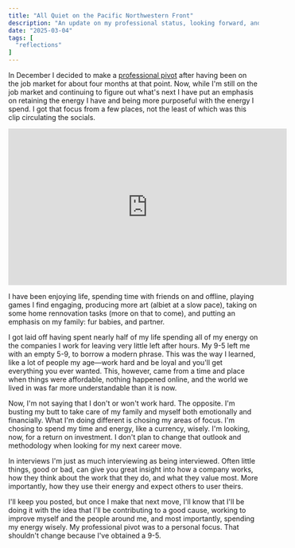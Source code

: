 ```yaml
---
title: "All Quiet on the Pacific Northwestern Front"
description: "An update on my professional status, looking forward, and 20/20 vision."
date: "2025-03-04"
tags: [
  "reflections"
]
---
```


In December I decided to make a [professional pivot](/blog/professional-pivot) after having been on the job market for about four months at that point. Now, while I'm still on the job market and continuing to figure out what's next I have put an emphasis on retaining the energy I have and being more purposeful with the energy I spend. I got that focus from a few places, not the least of which was this clip circulating the socials.

<iframe width="560" height="315" src="https://www.youtube.com/embed/pbF_C-i-0Lk?si=ydrkzMGTIAWr9oLh&start=350" title="YouTube video player" frameborder="0" allow="accelerometer; autoplay; clipboard-write; encrypted-media; gyroscope; picture-in-picture; web-share"referrerpolicy="strict-origin-when-cross-origin" allowfullscreen></iframe>

I have been enjoying life, spending time with friends on and offline, playing games I find engaging, producing more art (albiet at a slow pace), taking on some home rennovation tasks (more on that to come), and putting an emphasis on my family: fur babies, and partner.

I got laid off having spent nearly half of my life spending all of my energy on the companies I work for leaving very little left after hours. My 9-5 left me with an empty 5-9, to borrow a modern phrase. This was the way I learned, like a lot of people my age—work hard and be loyal and you'll get everything you ever wanted. This, however, came from a time and place when things were affordable, nothing happened online, and the world we lived in was far more understandable than it is now.

Now, I'm not saying that I don't or won't work hard. The opposite. I'm busting my butt to take care of my family and myself both emotionally and financially. What I'm doing different is chosing my areas of focus. I'm chosing to spend my time and energy, like a currency, wisely. I'm looking, now, for a return on investment. I don't plan to change that outlook and methodology when looking for my next career move.

In interviews I'm just as much interviewing as being interviewed. Often little things, good or bad, can give you great insight into how a company works, how they think about the work that they do, and what they value most. More importantly, how they use their energy and expect others to user theirs.

I'll keep you posted, but once I make that next move, I'll know that I'll be doing it with the idea that I'll be contributing to a good cause, working to improve myself and the people around me, and most importantly, spending my energy wisely. My professional pivot was to a personal focus. That shouldn't change because I've obtained a 9-5.

